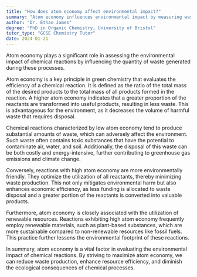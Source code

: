 ```yaml
---
title: "How does atom economy affect environmental impact?"
summary: "Atom economy influences environmental impact by measuring waste generation in chemical reactions, highlighting the importance of efficient resource use in minimizing ecological harm."
author: "Dr. Ethan James"
degree: "PhD in Organic Chemistry, University of Bristol"
tutor_type: "GCSE Chemistry Tutor"
date: 2024-01-21
---
```


Atom economy plays a significant role in assessing the environmental impact of chemical reactions by influencing the quantity of waste generated during these processes.

Atom economy is a key principle in green chemistry that evaluates the efficiency of a chemical reaction. It is defined as the ratio of the total mass of the desired products to the total mass of all products formed in the reaction. A higher atom economy indicates that a greater proportion of the reactants are transformed into useful products, resulting in less waste. This is advantageous for the environment, as it decreases the volume of harmful waste that requires disposal.

Chemical reactions characterized by low atom economy tend to produce substantial amounts of waste, which can adversely affect the environment. Such waste often contains toxic substances that have the potential to contaminate air, water, and soil. Additionally, the disposal of this waste can be both costly and energy-intensive, further contributing to greenhouse gas emissions and climate change.

Conversely, reactions with high atom economy are more environmentally friendly. They optimize the utilization of all reactants, thereby minimizing waste production. This not only mitigates environmental harm but also enhances economic efficiency, as less funding is allocated to waste disposal and a greater portion of the reactants is converted into valuable products.

Furthermore, atom economy is closely associated with the utilization of renewable resources. Reactions exhibiting high atom economy frequently employ renewable materials, such as plant-based substances, which are more sustainable compared to non-renewable resources like fossil fuels. This practice further lessens the environmental footprint of these reactions.

In summary, atom economy is a vital factor in evaluating the environmental impact of chemical reactions. By striving to maximize atom economy, we can reduce waste production, enhance resource efficiency, and diminish the ecological consequences of chemical processes.
    